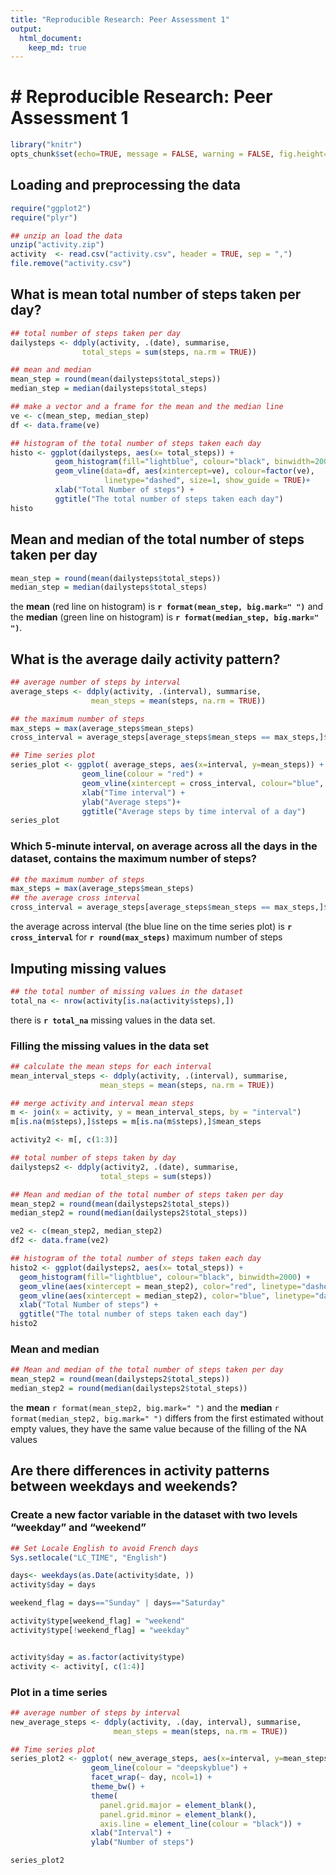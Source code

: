 ```yaml
---
title: "Reproducible Research: Peer Assessment 1"
output: 
  html_document:
    keep_md: true
---
```

# Reproducible Research: Peer Assessment 1
========================================
  
```r
library("knitr") 
opts_chunk$set(echo=TRUE, message = FALSE, warning = FALSE, fig.height=6, fig.width=12, fig.path='figure/', cache.path='cache/')
```
## Loading and preprocessing the data

```r
require("ggplot2")
require("plyr")

## unzip an load the data
unzip("activity.zip")
activity  <- read.csv("activity.csv", header = TRUE, sep = ",")
file.remove("activity.csv")
```

## What is mean total number of steps taken per day?
```r
## total number of steps taken per day
dailysteps <- ddply(activity, .(date), summarise, 
                total_steps = sum(steps, na.rm = TRUE))
```

```r
## mean and median
mean_step = round(mean(dailysteps$total_steps))
median_step = median(dailysteps$total_steps)

## make a vector and a frame for the mean and the median line
ve <- c(mean_step, median_step)
df <- data.frame(ve)
```

```r
## histogram of the total number of steps taken each day
histo <- ggplot(dailysteps, aes(x= total_steps)) +
          geom_histogram(fill="lightblue", colour="black", binwidth=2000) +
          geom_vline(data=df, aes(xintercept=ve), colour=factor(ve),
                     linetype="dashed", size=1, show_guide = TRUE)+
          xlab("Total Number of steps") +
          ggtitle("The total number of steps taken each day")
histo
````

## Mean and median of the total number of steps taken per day
```r
mean_step = round(mean(dailysteps$total_steps))
median_step = median(dailysteps$total_steps)
```
the **mean** (red line on histogram) is **`r format(mean_step, big.mark=" ")`** and the **median** (green line on histogram) is **`r format(median_step, big.mark=" ")`**. 

## What is the average daily activity pattern?
```r
## average number of steps by interval
average_steps <- ddply(activity, .(interval), summarise, 
                  mean_steps = mean(steps, na.rm = TRUE))
```

```r
## the maximum number of steps
max_steps = max(average_steps$mean_steps)
cross_interval = average_steps[average_steps$mean_steps == max_steps,]$interval

```

```r
## Time series plot
series_plot <- ggplot( average_steps, aes(x=interval, y=mean_steps)) + 
                geom_line(colour = "red") +                                
                geom_vline(xintercept = cross_interval, colour="blue", linetype = "longdash") + 
                xlab("Time interval") +
                ylab("Average steps")+
                ggtitle("Average steps by time interval of a day")
series_plot
```

### Which 5-minute interval, on average across all the days in the dataset, contains the maximum number of steps?

```r
## the maximum number of steps
max_steps = max(average_steps$mean_steps)
## the average cross interval
cross_interval = average_steps[average_steps$mean_steps == max_steps,]$interval
```
the average across interval (the blue line on the time series plot) is **`r cross_interval`** for **`r round(max_steps)`** maximum number of steps

## Imputing missing values
```r
## the total number of missing values in the dataset
total_na <- nrow(activity[is.na(activity$steps),])
```
there is **`r total_na`**  missing values in the data set.

### Filling the missing values in the data set

```r
## calculate the mean steps for each interval
mean_interval_steps <- ddply(activity, .(interval), summarise, 
                    mean_steps = mean(steps, na.rm = TRUE))

## merge activity and interval mean steps
m <- join(x = activity, y = mean_interval_steps, by = "interval")
m[is.na(m$steps),]$steps = m[is.na(m$steps),]$mean_steps

activity2 <- m[, c(1:3)]
```

```r
## total number of steps taken by day
dailysteps2 <- ddply(activity2, .(date), summarise, 
                    total_steps = sum(steps))

## Mean and median of the total number of steps taken per day
mean_step2 = round(mean(dailysteps2$total_steps))
median_step2 = round(median(dailysteps2$total_steps))

ve2 <- c(mean_step2, median_step2)
df2 <- data.frame(ve2)

## histogram of the total number of steps taken each day
histo2 <- ggplot(dailysteps2, aes(x= total_steps)) +
  geom_histogram(fill="lightblue", colour="black", binwidth=2000) +  
  geom_vline(aes(xintercept = mean_step2), color="red", linetype="dashed", size=1) +          
  geom_vline(aes(xintercept = median_step2), color="blue", linetype="dashed", size=1) +
  xlab("Total Number of steps") +
  ggtitle("The total number of steps taken each day")
histo2
```

### Mean and median
```r
## Mean and median of the total number of steps taken per day
mean_step2 = round(mean(dailysteps2$total_steps))
median_step2 = round(median(dailysteps2$total_steps))
```
the **mean** ``r format(mean_step2, big.mark=" ")`` and the **median**  ``r format(median_step2, big.mark=" ")`` differs from the first estimated without empty values, they have the same value because of the filling of the NA values 

## Are there differences in activity patterns between weekdays and weekends?

### Create a new factor variable in the dataset with two levels "weekday" and "weekend"
```r
## Set Locale English to avoid French days
Sys.setlocale("LC_TIME", "English")
```

```r
days<- weekdays(as.Date(activity$date, ))
activity$day = days

weekend_flag = days=="Sunday" | days=="Saturday"

activity$type[weekend_flag] = "weekend"
activity$type[!weekend_flag] = "weekday"


activity$day = as.factor(activity$type)
activity <- activity[, c(1:4)]
```


### Plot in a time series
```r
## average number of steps by interval
new_average_steps <- ddply(activity, .(day, interval), summarise, 
                       mean_steps = mean(steps, na.rm = TRUE))

## Time series plot
series_plot2 <- ggplot( new_average_steps, aes(x=interval, y=mean_steps)) + 
                  geom_line(colour = "deepskyblue") +    
                  facet_wrap(~ day, ncol=1) +
                  theme_bw() +
                  theme(                  
                    panel.grid.major = element_blank(), 
                    panel.grid.minor = element_blank(), 
                    axis.line = element_line(colour = "black")) +                                     
                  xlab("Interval") +
                  ylab("Number of steps")

series_plot2
```